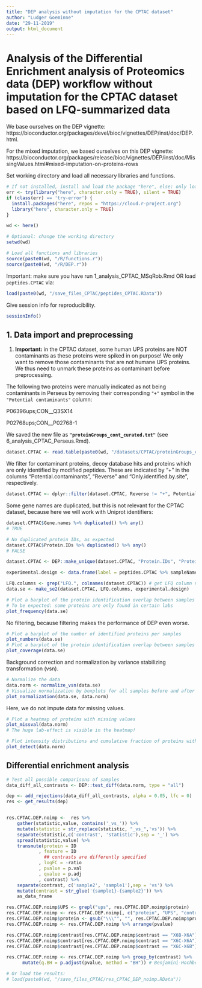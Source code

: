 ```yaml
---
title: "DEP analysis without imputation for the CPTAC dataset"
author: "Ludger Goeminne"
date: "29-11-2019"
output: html_document
---
```


# Analysis of the Differential Enrichment analysis of Proteomics data (DEP) workflow without imputation for the CPTAC dataset based on LFQ-summarized data

We base ourselves on the DEP vignette:
https://bioconductor.org/packages/devel/bioc/vignettes/DEP/inst/doc/DEP.html.

For the mixed imputation, we based ourselves on this DEP vignette:
https://bioconductor.org/packages/release/bioc/vignettes/DEP/inst/doc/MissingValues.html#mixed-imputation-on-proteins-rows

Set working directory and load all necessary libraries and functions.

```r
# If not installed, install and load the package "here", else: only load the package.
err <- try(library("here", character.only = TRUE), silent = TRUE)
if (class(err) == 'try-error') {
  install.packages("here", repos = "https://cloud.r-project.org")
  library("here", character.only = TRUE)
}

wd <- here()

# Optional: change the working directory
setwd(wd)

# Load all functions and libraries
source(paste0(wd, "/R/functions.r"))
source(paste0(wd, "/R/DEP.r"))
```

Important: make sure you have run 1_analysis_CPTAC_MSqRob.Rmd OR load `peptides.CPTAC` via:

```r
load(paste0(wd, "/save_files_CPTAC/peptides_CPTAC.RData"))
```

Give session info for reproducibility.

```r
sessionInfo()
```

## 1. Data import and preprocessing

1. **Important:** in the CPTAC dataset, some human UPS proteins are NOT contaminants as these proteins were spiked in on purpose! We only want to remove those contaminants that are not humane UPS proteins. We thus need to unmark these proteins as contaminant before preprocessing.

The following two proteins were manually indicated as not being contaminants in Perseus by removing their corresponding `"+"` symbol in the `"Potential contaminants"` column:

P06396ups;CON__Q3SX14

P02768ups;CON__P02768-1

We saved the new file as **`"proteinGroups_cont_curated.txt"`** (see 6_analysis_CPTAC_Perseus.Rmd).

```r
dataset.CPTAC <- read.table(paste0(wd, "/datasets/CPTAC/proteinGroups_cont_curated.txt"), sep="\t", quote="", comment.char = "", header=TRUE)
```

We filter for contaminant proteins, decoy database hits and proteins which are only identified by modified peptides. These are indicated by "+" in the columns "Potential.contaminants", "Reverse" and "Only.identified.by.site", respectively. 

```r
dataset.CPTAC <- dplyr::filter(dataset.CPTAC, Reverse != "+", Potential.contaminant != "+", Only.identified.by.site != "+")
```

Some gene names are duplicated, but this is not relevant for the CPTAC dataset, because here we will work with Uniprot identifiers:

```r
dataset.CPTAC$Gene.names %>% duplicated() %>% any()
# TRUE

# No duplicated protein IDs, as expected
dataset.CPTAC$Protein.IDs %>% duplicated() %>% any()
# FALSE

dataset.CPTAC <- DEP::make_unique(dataset.CPTAC, "Protein.IDs", "Protein.IDs", delim = ";")
```


```r
experimental.design <- data.frame(label = peptides.CPTAC %>% sampleNames %>% as.character, condition = peptides.CPTAC %>% sampleNames %>% substr(2,3) %>% as.character, replicate = c("LTQ-Orbitrap_86" %>% rep(3), "LTQ-OrbitrapO_65" %>% rep(3), "LTQ-OrbitrapW_56" %>% rep(3)) %>% rep(3) %>% as.character, stringsAsFactors = FALSE)

LFQ.columns <- grep("LFQ.", colnames(dataset.CPTAC)) # get LFQ column numbers
data.se <- make_se2(dataset.CPTAC, LFQ.columns, experimental.design)
```


```r
# Plot a barplot of the protein identification overlap between samples
# To be expected: some proteins are only found in certain labs
plot_frequency(data.se)
```

No filtering, because filtering makes the performance of DEP even worse.

```r
# Plot a barplot of the number of identified proteins per samples
plot_numbers(data.se)
# Plot a barplot of the protein identification overlap between samples
plot_coverage(data.se)
```

Background correction and normalization by variance stabilizing transformation (vsn).

```r
# Normalize the data
data.norm <- normalize_vsn(data.se)
# Visualize normalization by boxplots for all samples before and after normalization
plot_normalization(data.se, data.norm)
```

Here, we do not impute data for missing values.

```r
# Plot a heatmap of proteins with missing values
plot_missval(data.norm)
# The huge lab-effect is visible in the heatmap!
```

```r
# Plot intensity distributions and cumulative fraction of proteins with and without missing values
plot_detect(data.norm)
```

## Differential enrichment analysis

```r
# Test all possible comparisons of samples
data_diff_all_contrasts <- DEP::test_diff(data.norm, type = "all")

dep <- add_rejections(data_diff_all_contrasts, alpha = 0.05, lfc = 0)
res <- get_results(dep)


res.CPTAC.DEP.noimp <-  res %>% 
    gather(statistic,value, contains('_vs_')) %>%
    mutate(statistic = str_replace(statistic, "_vs_",'vs')) %>%
    separate(statistic,c('contrast', 'statistic'),sep = '_') %>%
    spread(statistic,value) %>%
    transmute(protein = ID
            , feature = ID
              ## contrasts are differently specified
            , logFC = -ratio
            , pvalue = p.val
            , qvalue = p.adj
            , contrast) %>%
    separate(contrast, c('sample2', 'sample1'),sep = 'vs') %>%
    mutate(contrast = str_glue('{sample1}-{sample2}')) %>%
    as_data_frame

res.CPTAC.DEP.noimp$UPS <- grepl("ups", res.CPTAC.DEP.noimp$protein)
res.CPTAC.DEP.noimp <- res.CPTAC.DEP.noimp[, c("protein", "UPS", "contrast", "logFC", "pvalue", "qvalue")]
res.CPTAC.DEP.noimp$protein <- gsub("\\\"", "", res.CPTAC.DEP.noimp$protein)
res.CPTAC.DEP.noimp <- res.CPTAC.DEP.noimp %>% arrange(pvalue)

res.CPTAC.DEP.noimp$contrast[res.CPTAC.DEP.noimp$contrast == "X6B-X6A"] <- "condition6B-condition6A"
res.CPTAC.DEP.noimp$contrast[res.CPTAC.DEP.noimp$contrast == "X6C-X6A"] <- "condition6C-condition6A"
res.CPTAC.DEP.noimp$contrast[res.CPTAC.DEP.noimp$contrast == "X6C-X6B"] <- "condition6C-condition6B"

res.CPTAC.DEP.noimp <- res.CPTAC.DEP.noimp %>% group_by(contrast) %>%
      mutate(q.BH = p.adjust(pvalue, method = "BH")) # Benjamini-Hochberg FDR

# Or load the results:
# load(paste0(wd, "/save_files_CPTAC/res_CPTAC_DEP_noimp.RData"))
```
